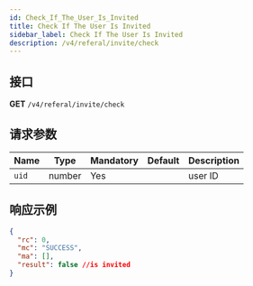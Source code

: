 ```yaml
---
id: Check_If_The_User_Is_Invited
title: Check If The User Is Invited
sidebar_label: Check If The User Is Invited
description: /v4/referal/invite/check
---
```


## 接口

**GET** `/v4/referal/invite/check`

## 请求参数

| Name  | Type   | Mandatory | Default | Description |
| ----- | ------ | --------- | ------- | ----------- |
| `uid` | number | Yes       |         | user ID     |

## 响应示例

```json
{
  "rc": 0,
  "mc": "SUCCESS",
  "ma": [],
  "result": false //is invited
}
```
